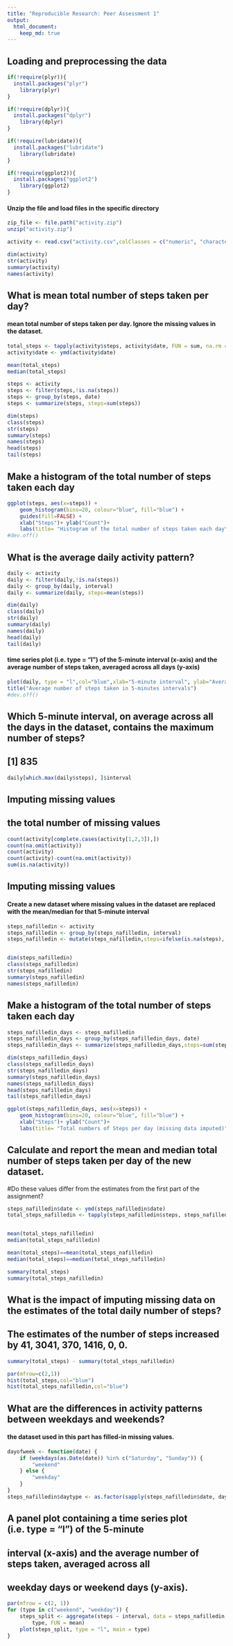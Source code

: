 ```yaml
---
title: "Reproducible Research: Peer Assessment 1"
output: 
  html_document:
    keep_md: true
---
```


## Loading and preprocessing the data

```r
if(!require(plyr)){
  install.packages("plyr")
	library(plyr)
}

if(!require(dplyr)){
  install.packages("dplyr")
	library(dplyr)
}

if(!require(lubridate)){
  install.packages("lubridate")
	library(lubridate)
}

if(!require(ggplot2)){
  install.packages("ggplot2")
	library(ggplot2)
}
```
#### Unzip the file and load files in the specific directory

```r
zip_file <- file.path("activity.zip")
unzip("activity.zip")
```
```r
activity <- read.csv("activity.csv",colClasses = c("numeric", "character","integer"))

dim(activity)
str(activity)
summary(activity)
names(activity)
```
## What is mean total number of steps taken per day?
#### mean total number of steps taken per day. Ignore the missing values in the dataset.

```r

total_steps <- tapply(activity$steps, activity$date, FUN = sum, na.rm = TRUE)
activity$date <- ymd(activity$date)

mean(total_steps)
median(total_steps)

```
```r
steps <- activity
steps <- filter(steps,!is.na(steps))
steps <- group_by(steps, date) 
steps <- summarize(steps, steps=sum(steps))

dim(steps)
class(steps)
str(steps)
summary(steps)
names(steps)
head(steps)
tail(steps)

```
## Make a histogram of the total number of steps taken each day
```r
ggplot(steps, aes(x=steps)) +
	geom_histogram(bins=20, colour="blue", fill="blue") +
	guides(fill=FALSE) +
	xlab("Steps")+ ylab("Count")+  
	labs(title= "Histogram of the total number of steps taken each day\n(NA removed)")
#dev.off()

```
## What is the average daily activity pattern?
```r
daily <- activity
daily <- filter(daily,!is.na(steps))
daily <- group_by(daily, interval) 
daily <- summarize(daily, steps=mean(steps))

dim(daily)
class(daily)
str(daily)
summary(daily)
names(daily)
head(daily)
tail(daily)
```
#### time series plot (i.e. type = "l") of the 5-minute interval (x-axis) and the average number of steps taken, averaged across all days (y-axis)

```r
plot(daily, type = "l",col="blue",xlab="5-minute interval", ylab="Average steps")
title("Average number of steps taken in 5-minutes intervals")
#dev.off()
```
## Which 5-minute interval, on average across all the days in the dataset, contains the maximum number of steps?
## [1] 835
```r
daily[which.max(daily$steps), ]$interval
```
## Imputing missing values
## the total number of missing values
```r
count(activity[complete.cases(activity[1,2,3]),])
count(na.omit(activity))
count(activity)
count(activity)-count(na.omit(activity))
sum(is.na(activity))
```
## Imputing missing values

#### Create a new dataset where missing values in the dataset are replaced with the mean/median for that 5-minute interval

```r
steps_nafilledin <- activity
steps_nafilledin <- group_by(steps_nafilledin, interval) 
steps_nafilledin <- mutate(steps_nafilledin,steps=ifelse(is.na(steps), mean(steps, na.rm=TRUE), steps))


dim(steps_nafilledin)
class(steps_nafilledin)
str(steps_nafilledin)
summary(steps_nafilledin)
names(steps_nafilledin)
```
## Make a histogram of the total number of steps taken each day
```r
steps_nafilledin_days <- steps_nafilledin
steps_nafilledin_days <- group_by(steps_nafilledin_days, date) 
steps_nafilledin_days <- summarize(steps_nafilledin_days,steps=sum(steps))

dim(steps_nafilledin_days)
class(steps_nafilledin_days)
str(steps_nafilledin_days)
summary(steps_nafilledin_days)
names(steps_nafilledin_days)
head(steps_nafilledin_days)
tail(steps_nafilledin_days)
```

```r
ggplot(steps_nafilledin_days, aes(x=steps)) +
	geom_histogram(bins=20, colour="blue", fill="blue") +
	xlab("Steps")+ ylab("Count")+  
	labs(title= "Total numbers of Steps per day (missing data imputed)")

```
## Calculate and report the mean and median total number of steps taken per day of the new dataset.
#Do these values differ from the estimates from the first part of the assignment?
```r
steps_nafilledin$date <- ymd(steps_nafilledin$date)
total_steps_nafilledin <- tapply(steps_nafilledin$steps, steps_nafilledin$date, FUN = sum, na.rm = TRUE)


mean(total_steps_nafilledin)
median(total_steps_nafilledin)

mean(total_steps)==mean(total_steps_nafilledin)
median(total_steps)==median(total_steps_nafilledin)

summary(total_steps)
summary(total_steps_nafilledin)
```
## What is the impact of imputing missing data on the estimates of the total daily number of steps? 
## The estimates of the number of steps increased by 41, 3041, 370, 1416, 0, 0.
```r
summary(total_steps) - summary(total_steps_nafilledin)

par(mfrow=c(2,1))
hist(total_steps,col="blue")
hist(total_steps_nafilledin,col="blue")
```

## What are the differences in activity patterns between weekdays and weekends? 

#### the dataset used in this part has filled-in missing values. 
```r
dayofweek <- function(date) {
    if (weekdays(as.Date(date)) %in% c("Saturday", "Sunday")) {
        "weekend"
    } else {
        "weekday"
    }
}
steps_nafilledin$daytype <- as.factor(sapply(steps_nafilledin$date, dayofweek))

```
## A panel plot containing a time series plot (i.e. type = "l") of the 5-minute 
## interval (x-axis) and the average number of steps taken, averaged across all 
## weekday days or weekend days (y-axis). 
```r
par(mfrow = c(2, 1))
for (type in c("weekend", "weekday")) {
    steps_split <- aggregate(steps ~ interval, data = steps_nafilledin, subset = steps_nafilledin$daytype == 
        type, FUN = mean)
    plot(steps_split, type = "l", main = type)
}
```

